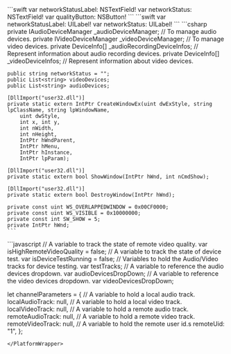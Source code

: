 <PlatformWrapper platform="macos">
```swift
var networkStatusLabel: NSTextField!
var networkStatus: NSTextField!
var qualityButton: NSButton!
```
</PlatformWrapper>
<PlatformWrapper platform="ios">
```swift
var networkStatusLabel: UILabel!
var networkStatus: UILabel!
```
</PlatformWrapper>
<PlatformWrapper platform="unity">
    ```csharp
    private IAudioDeviceManager _audioDeviceManager; // To manage audio devices.
    private IVideoDeviceManager _videoDeviceManager; // To manage video devices.
    private DeviceInfo[] _audioRecordingDeviceInfos; // Represent information about audio recording devices.
    private DeviceInfo[] _videoDeviceInfos; // Represent information about video devices.

    public string networkStatus = "";
    public List<string> videoDevices;
    public List<string> audioDevices;

    [DllImport("user32.dll")]
    private static extern IntPtr CreateWindowEx(uint dwExStyle, string lpClassName, string lpWindowName,
        uint dwStyle,
        int x, int y,
        int nWidth,
        int nHeight,
        IntPtr hWndParent,
        IntPtr hMenu,
        IntPtr hInstance,
        IntPtr lpParam);

    [DllImport("user32.dll")]
    private static extern bool ShowWindow(IntPtr hWnd, int nCmdShow);

    [DllImport("user32.dll")]
    private static extern bool DestroyWindow(IntPtr hWnd);

    private const uint WS_OVERLAPPEDWINDOW = 0x00CF0000;
    private const uint WS_VISIBLE = 0x10000000;
    private const int SW_SHOW = 5;
    private IntPtr hWnd;
    ```
</PlatformWrapper>
<PlatformWrapper platform="web">
```javascript
// A variable to track the state of remote video quality.
var isHighRemoteVideoQuality = false;
// A variable to track the state of device test.
var isDeviceTestRunning = false;
// Variables to hold the Audio/Video tracks for device testing.
var testTracks;
// A variable to reference the audio devices dropdown.
var audioDevicesDropDown;
// A variable to reference the video devices dropdown.
var videoDevicesDropDown;

let channelParameters = {
  // A variable to hold a local audio track.
  localAudioTrack: null,
  // A variable to hold a local video track.
  localVideoTrack: null,
  // A variable to hold a remote audio track.
  remoteAudioTrack: null,
  // A variable to hold a remote video track.
  remoteVideoTrack: null,
  // A variable to hold the remote user id.s
  remoteUid: "1",
};
```
</PlatformWrapper>
